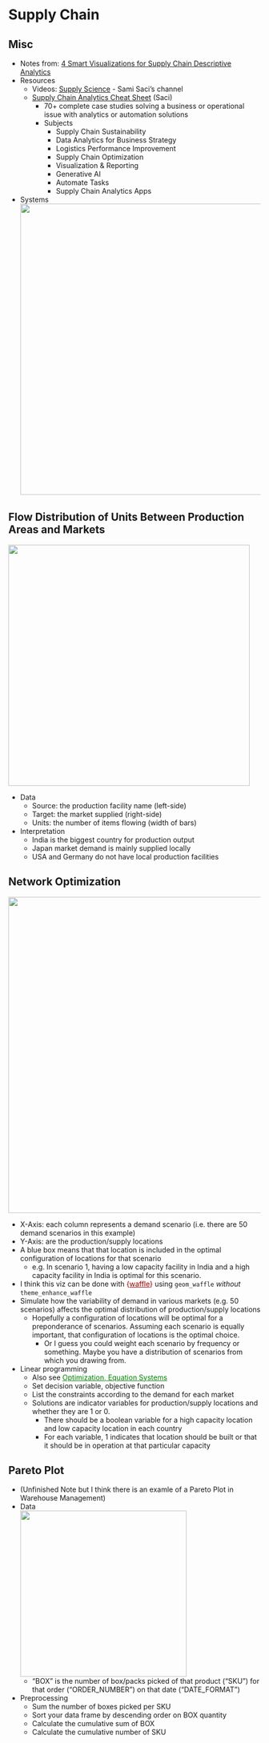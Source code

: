 # Supply Chain {#sec-log-supch .unnumbered}

## Misc {#sec-log-supch-misc .unnumbered}

-   Notes from: [4 Smart Visualizations for Supply Chain Descriptive Analytics](https://towardsdatascience.com/4-smart-visualizations-for-supply-chain-descriptive-analytics-fda4dfc2829a)
-   Resources
    -   Videos: [Supply Science](https://www.youtube.com/@SupplyScience) - Sami Saci's channel
    -   [Supply Chain Analytics Cheat Sheet](https://abstracted-hydrant-a3d.notion.site/Supply-Chain-Analytics-Cheat-Sheet-d449e3d53cfc45978aa889d3ef40f559) (Saci)
        -    70+ complete case studies solving a business or operational issue with analytics or automation solutions
        -   Subjects
            -   Supply Chain Sustainability
            -   Data Analytics for Business Strategy
            -   Logistics Performance Improvement
            -   Supply Chain Optimization
            -   Visualization & Reporting
            -   Generative AI
            -   Automate Tasks
            -   Supply Chain Analytics Apps
-   Systems\
    ![](_resources/Logistics.resources/logistic-systems-1.webp){.lightbox width="582"}

## Flow Distribution of Units Between Production Areas and Markets {#sec-log-supch-flowdist .unnumbered}

![](./_resources/Logistics.resources/image.png){.lightbox width="482"}

-   Data
    -   Source: the production facility name (left-side)
    -   Target: the market supplied (right-side)
    -   Units: the number of items flowing (width of bars)
-   Interpretation
    -   India is the biggest country for production output
    -   Japan market demand is mainly supplied locally
    -   USA and Germany do not have local production facilities

## Network Optimization {#sec-log-supch-netopt .unnumbered}

![](./_resources/Logistics.resources/image.1.png){.lightbox width="632"}

-   X-Axis: each column represents a demand scenario (i.e. there are 50 demand scenarios in this example)
-   Y-Axis: are the production/supply locations
-   A blue box means that that location is included in the optimal configuration of locations for that scenario
    -   e.g. In scenario 1, having a low capacity facility in India and a high capacity facility in India is optimal for this scenario.
-   I think this viz can be done with [{]{style="color: #990000"}[waffle](https://github.com/hrbrmstr/waffle){style="color: #990000"}[}]{style="color: #990000"} using `geom_waffle` *without* `theme_enhance_waffle`
-   Simulate how the variability of demand in various markets (e.g. 50 scenarios) affects the optimal distribution of production/supply locations
    -   Hopefully a configuration of locations will be optimal for a preponderance of scenarios. Assuming each scenario is equally important, that configuration of locations is the optimal choice.
        -   Or I guess you could weight each scenario by frequency or something. Maybe you have a distribution of scenarios from which you drawing from.
-   Linear programming
    -   Also see [Optimization, Equation Systems](https://ercbk.github.io/Data-Science-Notebook/qmd/optimization-equation-systems.html){style="color: green"}
    -   Set decision variable, objective function
    -   List the constraints according to the demand for each market
    -   Solutions are indicator variables for production/supply locations and whether they are 1 or 0.
        -   There should be a boolean variable for a high capacity location and low capacity location in each country
        -   For each variable, 1 indicates that location should be built or that it should be in operation at that particular capacity

## Pareto Plot {#sec-log-supch-pareto .unnumbered}

-   (Unfinished Note but I think there is an examle of a Pareto Plot in Warehouse Management)
-   Data\
    ![](./_resources/Logistics.resources/image.7.png){.lightbox width="332"}
    -   "BOX" is the number of box/packs picked of that product ("SKU") for that order ("ORDER_NUMBER") on that date ("DATE_FORMAT")
-   Preprocessing
    -   Sum the number of boxes picked per SKU
    -   Sort your data frame by descending order on BOX quantity
    -   Calculate the cumulative sum of BOX
    -   Calculate the cumulative number of SKU
